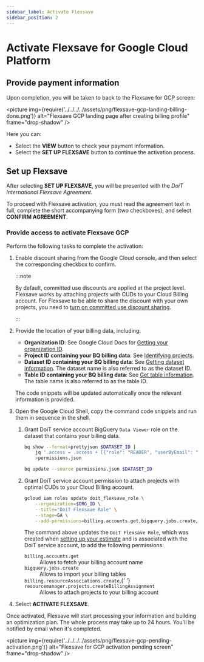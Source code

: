 ```yaml
---
sidebar_label: Activate Flexsave
sidebar_position: 2
---
```


# Activate Flexsave for Google Cloud Platform

## Provide payment information


<SetUpBilling />

Upon completion, you will be taken to back to the Flexsave for GCP screen:

<picture
  img={require('../../../../assets/png/flexsave-gcp-landing-billing-done.png')}
  alt="Flexsave GCP landing page after creating billing profile"
  frame="drop-shadow"
/>

Here you can:

- Select the **VIEW** button to check your payment information.
- Select the **SET UP FLEXSAVE** button to continue the activation process.

## Set up Flexsave

After selecting **SET UP FLEXSAVE**, you will be presented with the _DoiT International Flexsave Agreement_.

To proceed with Flexsave activation, you must read the agreement text in full, complete the short accompanying form (two checkboxes), and select **CONFIRM AGREEMENT**.

### Provide access to activate Flexsave GCP


Perform the following tasks to complete the activation:

1. Enable discount sharing from the Google Cloud console, and then select the corresponding checkbox to confirm.

   :::note

   By default, committed use discounts are applied at the project level. Flexsave works by attaching projects with CUDs to your Cloud Billing account. For Flexsave to be able to share the discount with your own projects, you need to [turn on committed use discount sharing](https://cloud.google.com/compute/docs/instances/signing-up-committed-use-discounts#turning_on_committed_use_discount_sharing).

   :::

1. Provide the location of your billing data, including:

   - **Organization ID**: See Google Cloud Docs for [Getting your organization ID](https://cloud.google.com/resource-manager/docs/creating-managing-organization#retrieving_your_organization_id).
   - **Project ID containing your BQ billing data**: See [Identifying projects](https://cloud.google.com/resource-manager/docs/creating-managing-projects#identifying_projects).
   - **Dataset ID containing your BQ billing data**: See [Getting dataset information](https://cloud.google.com/bigquery/docs/dataset-metadata#getting_dataset_information). The dataset name is also referred to as the dataset ID.
   - **Table ID containing your BQ billing data**: See [Get table information](https://cloud.google.com/bigquery/docs/tables#get_table_information). The table name is also referred to as the table ID.

   The code snippets will be updated automatically once the relevant information is provided.

1. Open the Google Cloud Shell, copy the command code snippets and run them in sequence in the shell.

   1. Grant DoiT service account BigQuery `Data Viewer` role on the dataset that contains your billing data.

      ```bash
      bq show --format=prettyjson $DATASET_ID |
          jq '.access = .access + [{"role": "READER", "userByEmail": "$DoiT_service_account_email"}]' \
          >permissions.json

      bq update --source permissions.json $DATASET_ID
      ```

   1. Grant DoiT service account permission to attach projects with optimal CUDs to your Cloud Billing account.

      ```bash
      gcloud iam roles update doit_flexsave_role \
          --organization=$ORG_ID \
          --title="DoiT Flexsave Role" \
          --stage=GA \
          --add-permissions=billing.accounts.get,bigquery.jobs.create,billing.resourceAssociations.create,resourcemanager.projects.createBillingAssignment
      ```

      The command above updates the `DoiT Flexsave Role`, which was created when [setting up your estimate](get-estimate.mdx#set-up-your-estimate) and is associated with the DoiT service account, to add the following permissions:

      <dl>
        <dt>
          <code>billing.accounts.get</code>
        </dt>
        <dd>Allows to fetch your billing account name</dd>
        <dt>
          <code>bigquery.jobs.create</code>
        </dt>
        <dd> Allows to import your billing tables</dd>
        <dt>
          <code>billing.resourceAssociations.create</code>,{' '}
          <code>resourcemanager.projects.createBillingAssignment</code>
        </dt>
        <dd>Allows to attach projects to your billing account</dd>
      </dl>

1. Select **ACTIVATE FLEXSAVE**.

Once activated, Flexsave will start processing your information and building an optimization plan. The whole process may take up to 24 hours. You'll be notified by email when it's completed.

<picture
  img={require('../../../../assets/png/flexsave-gcp-pending-activation.png')}
  alt="Flexsave for GCP activation pending screen"
  frame="drop-shadow"
/>
